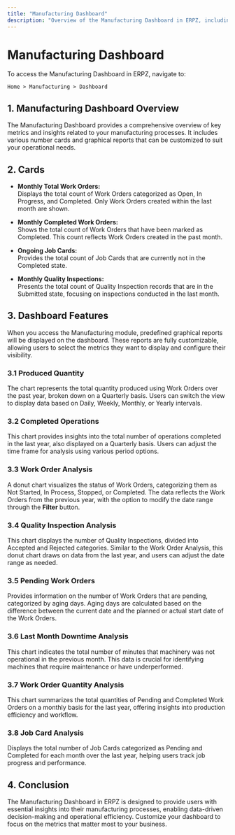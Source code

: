 ```yaml
---
title: "Manufacturing Dashboard"
description: "Overview of the Manufacturing Dashboard in ERPZ, including key metrics and insights for manufacturing processes."
---
```


# Manufacturing Dashboard

To access the Manufacturing Dashboard in ERPZ, navigate to:

`Home > Manufacturing > Dashboard`

## 1. Manufacturing Dashboard Overview

The Manufacturing Dashboard provides a comprehensive overview of key metrics and insights related to your manufacturing processes. It includes various number cards and graphical reports that can be customized to suit your operational needs.

## 2.  Cards

- **Monthly Total Work Orders:**  
  Displays the total count of Work Orders categorized as Open, In Progress, and Completed. Only Work Orders created within the last month are shown.

- **Monthly Completed Work Orders:**  
  Shows the total count of Work Orders that have been marked as Completed. This count reflects Work Orders created in the past month.

- **Ongoing Job Cards:**  
  Provides the total count of Job Cards that are currently not in the Completed state.

- **Monthly Quality Inspections:**  
  Presents the total count of Quality Inspection records that are in the Submitted state, focusing on inspections conducted in the last month.

## 3. Dashboard Features

When you access the Manufacturing module, predefined graphical reports will be displayed on the dashboard. These reports are fully customizable, allowing users to select the metrics they want to display and configure their visibility.

### 3.1 Produced Quantity

The chart represents the total quantity produced using Work Orders over the past year, broken down on a Quarterly basis. Users can switch the view to display data based on Daily, Weekly, Monthly, or Yearly intervals.

### 3.2 Completed Operations

This chart provides insights into the total number of operations completed in the last year, also displayed on a Quarterly basis. Users can adjust the time frame for analysis using various period options.

### 3.3 Work Order Analysis

A donut chart visualizes the status of Work Orders, categorizing them as Not Started, In Process, Stopped, or Completed. The data reflects the Work Orders from the previous year, with the option to modify the date range through the **Filter** button.

### 3.4 Quality Inspection Analysis

This chart displays the number of Quality Inspections, divided into Accepted and Rejected categories. Similar to the Work Order Analysis, this donut chart draws on data from the last year, and users can adjust the date range as needed.

### 3.5 Pending Work Orders

Provides information on the number of Work Orders that are pending, categorized by aging days. Aging days are calculated based on the difference between the current date and the planned or actual start date of the Work Orders.

### 3.6 Last Month Downtime Analysis

This chart indicates the total number of minutes that machinery was not operational in the previous month. This data is crucial for identifying machines that require maintenance or have underperformed.

### 3.7 Work Order Quantity Analysis

This chart summarizes the total quantities of Pending and Completed Work Orders on a monthly basis for the last year, offering insights into production efficiency and workflow.

### 3.8 Job Card Analysis

Displays the total number of Job Cards categorized as Pending and Completed for each month over the last year, helping users track job progress and performance.

## 4. Conclusion

The Manufacturing Dashboard in ERPZ is designed to provide users with essential insights into their manufacturing processes, enabling data-driven decision-making and operational efficiency. Customize your dashboard to focus on the metrics that matter most to your business.
